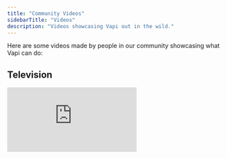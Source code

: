 ```yaml
---
title: "Community Videos"
sidebarTitle: "Videos"
description: "Videos showcasing Vapi out in the wild."
---
```


Here are some videos made by people in our community showcasing what Vapi can do:

## Television

<div class="video-grid">
  <iframe
    src="https://www.youtube.com/embed/pRUddK6sxDg?si=pvlgT0ban0lkvHTL"
    title="YouTube video player"
    frameborder="0"
    allow="accelerometer; autoplay; clipboard-write; encrypted-media; gyroscope; picture-in-picture; web-share"
    referrerpolicy="strict-origin-when-cross-origin"
    allowfullscreen
  />
</div>

## Conferences

<div class="video-grid">
  <iframe
    src="https://www.youtube.com/embed/jag7NjaROck?si=OLFbkgF9YDBw0ufs&amp;start=415"
    title="YouTube video player"
    frameborder="0"
    allow="accelerometer; autoplay; clipboard-write; encrypted-media; gyroscope; picture-in-picture; web-share"
    referrerpolicy="strict-origin-when-cross-origin"
    allowfullscreen
  />
</div>

## Tutorials

<div class="video-grid">
  <iframe
    src="https://www.youtube.com/embed/WCYf2Agml-s?si=dAMT_Xf7vPHmjqKJ&amp;start=929"
    title="YouTube video player"
    frameborder="0"
    allow="accelerometer; autoplay; clipboard-write; encrypted-media; gyroscope; picture-in-picture; web-share"
    referrerpolicy="strict-origin-when-cross-origin"
    allowfullscreen
  />
  <iframe
    src="https://www.youtube.com/embed/3LSXJECXpkc?si=hhWsXZeFYC6wM-cq"
    title="YouTube video player"
    frameborder="0"
    allow="accelerometer; autoplay; clipboard-write; encrypted-media; gyroscope; picture-in-picture; web-share"
    referrerpolicy="strict-origin-when-cross-origin"
    allowfullscreen
  />
  <iframe
    src="https://www.youtube.com/embed/PVP1P2nak4M?si=vGGAMZVI3Fzzik9X"
    title="YouTube video player"
    frameborder="0"
    allow="accelerometer; autoplay; clipboard-write; encrypted-media; gyroscope; picture-in-picture; web-share"
    referrerpolicy="strict-origin-when-cross-origin"
    allowfullscreen
  />
  <iframe
    src="https://www.youtube.com/embed/kDX9JlPxGzE?si=XBxwUcskqGliBBSX"
    title="YouTube video player"
    frameborder="0"
    allow="accelerometer; autoplay; clipboard-write; encrypted-media; gyroscope; picture-in-picture; web-share"
    referrerpolicy="strict-origin-when-cross-origin"
    allowfullscreen
  />
  <iframe
    src="https://www.youtube.com/embed/5p6rML68cKE?si=0wHuyQCQFHvkRk66"
    title="YouTube video player"
    frameborder="0"
    allow="accelerometer; autoplay; clipboard-write; encrypted-media; gyroscope; picture-in-picture; web-share"
    referrerpolicy="strict-origin-when-cross-origin"
    allowfullscreen
  />
  <iframe
    src="https://www.youtube.com/embed/9MD1VM7038Q?si=G1at__w9gAm0dqEA"
    title="YouTube video player"
    frameborder="0"
    allow="accelerometer; autoplay; clipboard-write; encrypted-media; gyroscope; picture-in-picture; web-share"
    referrerpolicy="strict-origin-when-cross-origin"
    allowfullscreen
  />
  <iframe
    src="https://www.youtube.com/embed/gi5Qa0Z2iqQ?si=l1FLFu5TvuTxYyIc"
    title="YouTube video player"
    frameborder="0"
    allow="accelerometer; autoplay; clipboard-write; encrypted-media; gyroscope; picture-in-picture; web-share"
    referrerpolicy="strict-origin-when-cross-origin"
    allowfullscreen
  />
  <iframe
    src="https://www.youtube.com/embed/ZvPQU1VKmi8?si=neKdm1K8T-Tex56r"
    title="YouTube video player"
    frameborder="0"
    allow="accelerometer; autoplay; clipboard-write; encrypted-media; gyroscope; picture-in-picture; web-share"
    referrerpolicy="strict-origin-when-cross-origin"
    allowfullscreen
  />
  <iframe
    src="https://www.youtube.com/embed/FMYc0KRYRPM?si=72tA_8NiYjkkLNYS"
    title="YouTube video player"
    frameborder="0"
    allow="accelerometer; autoplay; clipboard-write; encrypted-media; gyroscope; picture-in-picture; web-share"
    referrerpolicy="strict-origin-when-cross-origin"
    allowfullscreen
  />
  <iframe
    src="https://www.youtube.com/embed/IbgPEG8l09Y?si=jIFLBN_SKPShurfy"
    title="YouTube video player"
    frameborder="0"
    allow="accelerometer; autoplay; clipboard-write; encrypted-media; gyroscope; picture-in-picture; web-share"
    referrerpolicy="strict-origin-when-cross-origin"
    allowfullscreen
  />
</div>


## Comparisons

<div class="video-grid">
  <iframe
    src="https://www.youtube.com/embed/KloYd6cANkM?si=ssM9ouDeCeyFe1hv"
    title="YouTube video player"
    frameborder="0"
    allow="accelerometer; autoplay; clipboard-write; encrypted-media; gyroscope; picture-in-picture; web-share"
    referrerpolicy="strict-origin-when-cross-origin"
    allowfullscreen
  />
  <iframe
    src="https://www.youtube.com/embed/iEi_zion9jM?si=J5Ik5GJ24SUt-PDr&amp;start=19"
    title="YouTube video player"
    frameborder="0"
    allow="accelerometer; autoplay; clipboard-write; encrypted-media; gyroscope; picture-in-picture; web-share"
    referrerpolicy="strict-origin-when-cross-origin"
    allowfullscreen
  />
  <iframe
    src="https://www.youtube.com/embed/5pKInI77zNk?si=N7Xdit2mTN7kbm6o&amp;start=1508"
    title="YouTube video player"
    frameborder="0"
    allow="accelerometer; autoplay; clipboard-write; encrypted-media; gyroscope; picture-in-picture; web-share"
    referrerpolicy="strict-origin-when-cross-origin"
    allowfullscreen
  />
</div>

## Demos

<div class="video-grid">
  <iframe
    src="https://www.youtube.com/embed/H6qym392wFg?si=GC2anHDMMbPcG7xF"
    title="YouTube video player"
    frameborder="0"
    allow="accelerometer; autoplay; clipboard-write; encrypted-media; gyroscope; picture-in-picture; web-share"
    referrerpolicy="strict-origin-when-cross-origin"
    allowfullscreen
  />
</div>

## Send Us Your Video

Have a video showcasing Vapi that you want us to feature? Let us know:

<CardGroup cols={2}>
  <Card
    title="Send Us Your Video"
    icon="video-arrow-up-right"
    iconType="solid"
    href="mailto:support@vapi.ai"
  >
    Send us your video showcasing what Vapi can do, we'd like to feature it.
  </Card>
</CardGroup>
